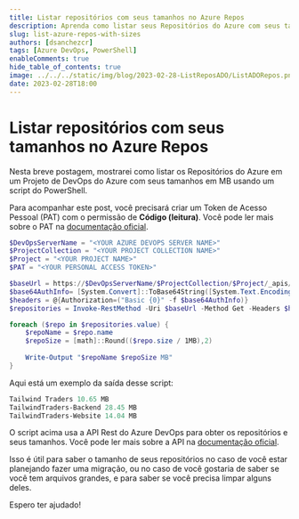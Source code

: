 ```yaml
---
title: Listar repositórios com seus tamanhos no Azure Repos
description: Aprenda como listar seus Repositórios do Azure com seus tamanhos usando o PowerShell.
slug: list-azure-repos-with-sizes
authors: [dsanchezcr]
tags: [Azure DevOps, PowerShell]
enableComments: true
hide_table_of_contents: true
image: ../../../static/img/blog/2023-02-28-ListReposADO/ListADORepos.png
date: 2023-02-28T18:00
---
```

# Listar repositórios com seus tamanhos no Azure Repos

Nesta breve postagem, mostrarei como listar os Repositórios do Azure em um Projeto de DevOps do Azure com seus tamanhos em MB usando um script do PowerShell.
<!--truncate-->
Para acompanhar este post, você precisará criar um Token de Acesso Pessoal (PAT) com o permissão de **Código (leitura)**. Você pode ler mais sobre o PAT na [documentação oficial](https://learn.microsoft.com/azure/devops/organizations/accounts/use-personal-access-tokens-to-authenticate?WT.mc_id=DT-MVP-5005361).

```powershell
$DevOpsServerName = "<YOUR AZURE DEVOPS SERVER NAME>"
$ProjectCollection = "<YOUR PROJECT COLLECTION NAME>"
$Project = "<YOUR PROJECT NAME>"
$PAT = "<YOUR PERSONAL ACCESS TOKEN>"

$baseUrl = https://$DevOpsServerName/$ProjectCollection/$Project/_apis/git/repositories?includeLinks={includeLinks}&includeAllUrls={includeAllUrls}&includeHidden={includeHidden}&api-version=6.0
$base64AuthInfo= [System.Convert]::ToBase64String([System.Text.Encoding]::ASCII.GetBytes(":$($PAT)"))
$headers = @{Authorization=("Basic {0}" -f $base64AuthInfo)}
$repositories = Invoke-RestMethod -Uri $baseUrl -Method Get -Headers $headers

foreach ($repo in $repositories.value) {
    $repoName = $repo.name
    $repoSize = [math]::Round(($repo.size / 1MB),2) 
    
    Write-Output "$repoName $repoSize MB"
} 
```

Aqui está um exemplo da saída desse script:
```powershell
Tailwind Traders 10.65 MB
TailwindTraders-Backend 28.45 MB
TailwindTraders-Website 14.04 MB 
```

O script acima usa a API Rest do Azure DevOps para obter os repositórios e seus tamanhos. Você pode ler mais sobre a API na [documentação oficial](https://learn.microsoft.com/rest/api/azure/devops/git/repositories/list?WT.mc_id=DT-MVP-5005361).

Isso é útil para saber o tamanho de seus repositórios no caso de você estar planejando fazer uma migração, ou no caso de você gostaria de saber se você tem arquivos grandes, e para saber se você precisa limpar alguns deles.

Espero ter ajudado!